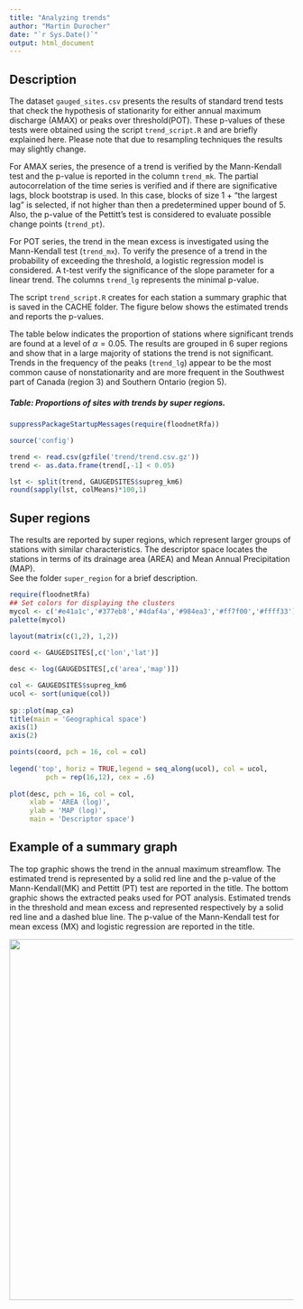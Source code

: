 ```yaml
---
title: "Analyzing trends"
author: "Martin Durocher"
date: "`r Sys.Date()`"
output: html_document
---
```


## Description

The dataset `gauged_sites.csv` presents the results of standard trend tests that check the hypothesis of stationarity for either annual maximum discharge (AMAX) or peaks over threshold(POT).
These p-values of these tests were obtained using the script `trend_script.R` and are briefly explained here.
Please note that due to resampling techniques the results may slightly change.

For AMAX series, the presence of a trend is verified by the Mann-Kendall test and the p-value is reported in the column `trend_mk`.
The partial autocorrelation of the time series is verified and if there are significative lags, block bootstrap is used.
In this case, blocks of size 1 + "the largest lag" is selected, if not higher than then a predetermined upper bound of 5.
Also, the p-value of the Pettitt's test is considered to evaluate possible change points (`trend_pt`).

For POT series, the trend in the mean excess is investigated using the Mann-Kendall test (`trend_mx`).
To verify the presence of a trend in the probability of exceeding the threshold, a logistic regression model is considered.
A t-test verify the significance of the slope parameter for a linear trend.
The columns `trend_lg` represents the minimal p-value.

The script `trend_script.R` creates for each station a summary graphic that is saved in the CACHE folder. 
The figure below shows the estimated trends and reports the p-values.

The table below indicates the proportion of stations where significant trends are found at a level of $\alpha = 0.05$.
The results are grouped in 6 super regions and show that in a large majority of stations the trend is not significant. 
Trends in the frequency of the peaks (`trend_lg`) appear to be the most common cause of nonstationarity and are more frequent in the Southwest part of Canada (region 3) and Southern Ontario (region 5). 

##### Table: Proportions of sites with trends by super regions.

```r
suppressPackageStartupMessages(require(floodnetRfa))

source('config')

trend <- read.csv(gzfile('trend/trend.csv.gz'))
trend <- as.data.frame(trend[,-1] < 0.05)

lst <- split(trend, GAUGEDSITES$supreg_km6)
round(sapply(lst, colMeans)*100,1)
```

## Super regions

The results are reported by super regions, which represent larger groups of stations with similar characteristics.
The descriptor space locates the stations in terms of its drainage area (AREA) and Mean Annual Precipitation (MAP).  
See the folder `super_region` for a brief description.


```r
require(floodnetRfa)
## Set colors for displaying the clusters
mycol <- c('#e41a1c','#377eb8','#4daf4a','#984ea3','#ff7f00','#ffff33')
palette(mycol)

layout(matrix(c(1,2), 1,2))
  
coord <- GAUGEDSITES[,c('lon','lat')]

desc <- log(GAUGEDSITES[,c('area','map')])

col <- GAUGEDSITES$supreg_km6
ucol <- sort(unique(col))
  
sp::plot(map_ca)
title(main = 'Geographical space')
axis(1)
axis(2)

points(coord, pch = 16, col = col)
  
legend('top', horiz = TRUE,legend = seq_along(ucol), col = ucol, 
         pch = rep(16,12), cex = .6)
  
plot(desc, pch = 16, col = col, 
     xlab = 'AREA (log)',
     ylab = 'MAP (log)',
     main = 'Descriptor space')
```

## Example of a summary graph

The top graphic shows the trend in the annual maximum streamflow. 
The estimated trend is represented by a solid red line and the p-value of the Mann-Kendall(MK) and Pettitt (PT) test are reported in the title.
The bottom graphic shows the extracted peaks used for POT analysis.
Estimated trends in the threshold and mean excess and represented respectively by a solid red line and a dashed blue line.
The p-value of the Mann-Kendall test for mean excess (MX) and logistic regression are reported in the title. 

<center>
 <img src="01AD002.png" width="640">
</center>
